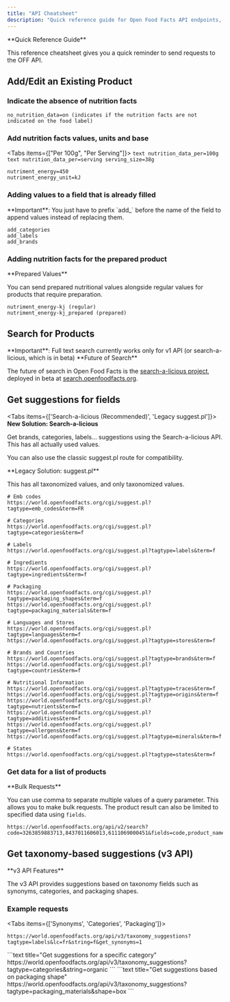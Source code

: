 ```yaml
---
title: "API Cheatsheet"
description: "Quick reference guide for Open Food Facts API endpoints, parameters, and common operations for developers"
---
```



<Callout type="info">
**Quick Reference Guide**

This reference cheatsheet gives you a quick reminder to send requests to the OFF API.

</Callout>

<Cards>
  <Card
    href="tutorial-off-api"
    title="API Tutorial"
    description="New to API usage? Start with our comprehensive tutorial"
  />
  <Card
    href="ref-v2"
    title="API Reference"
    description="Complete API reference documentation"
  />
</Cards>

## Add/Edit an Existing Product

### Indicate the absence of nutrition facts

```text title="Nutrition Data Parameter"
no_nutrition_data=on (indicates if the nutrition facts are not indicated on the food label)
```

### Add nutrition facts values, units and base

<Tabs items={["Per 100g", "Per Serving"]}>
  <Tab value="Per 100g">```text nutrition_data_per=100g ```</Tab>
  <Tab value="Per Serving">
    ```text nutrition_data_per=serving serving_size=38g ```
  </Tab>
</Tabs>

```text title="Energy Value Example"
nutriment_energy=450
nutriment_energy_unit=kJ
```

### Adding values to a field that is already filled

<Callout type="warning">
  **Important**: You just have to prefix `add_` before the name of the field to
  append values instead of replacing them.
</Callout>

```text title="Add Prefix Examples"
add_categories
add_labels
add_brands
```

### Adding nutrition facts for the prepared product

<Callout type="info">
**Prepared Values**

You can send prepared nutritional values alongside regular values for products that require preparation.

</Callout>

```text title="Regular vs Prepared Nutrients"
nutriment_energy-kj (regular)
nutriment_energy-kj_prepared (prepared)
```

## Search for Products

<Callout type="warning">
  **Important**: Full text search currently works only for v1 API (or
  search-a-licious, which is in beta)
</Callout>

<Cards>
  <Card
    href="https://wiki.openfoodfacts.org/API/Read/Search"
    title="v1 Search API"
    description="Documentation for v1 Search API with full text search"
    external
  />
  <Card
    href="https://openfoodfacts.github.io/openfoodfacts-server/api/ref-v2/#get-/api/v2/search"
    title="v2 Search API"
    description="Reference documentation for v2 search API"
    external
  />
  <Card
    href="https://search.openfoodfacts.org/docs"
    title="Search-a-licious API"
    description="The future of search in Open Food Facts (beta)"
    external
  />
</Cards>

<Callout type="info">
**Future of Search**

The future of search in Open Food Facts is the [search-a-licious project](https://github.com/openfoodfacts/search-a-licious), deployed in beta at [search.openfoodfacts.org](https://search.openfoodfacts.org/).

</Callout>

## Get suggestions for fields

<Tabs items={['Search-a-licious (Recommended)', 'Legacy suggest.pl']}>
<Tab value="Search-a-licious (Recommended)">
<Callout type="info">
**New Solution: Search-a-licious**

Get brands, categories, labels… suggestions using the Search-a-licious API. This has all actually used values.

</Callout>

<Card
  href="https://search.openfoodfacts.org/docs"
  title="Search-a-licious API Documentation"
  description="Access comprehensive suggestion API with all used values"
  external
/>

You can also use the classic suggest.pl route for compatibility.

</Tab>

<Tab value="Legacy suggest.pl">
<Callout type="warning">
**Legacy Solution: suggest.pl**

This has all taxonomized values, and only taxonomized values.

</Callout>

```text title="Common Suggestion Endpoints"
# Emb codes
https://world.openfoodfacts.org/cgi/suggest.pl?tagtype=emb_codes&term=FR

# Categories
https://world.openfoodfacts.org/cgi/suggest.pl?tagtype=categories&term=f

# Labels
https://world.openfoodfacts.org/cgi/suggest.pl?tagtype=labels&term=f

# Ingredients
https://world.openfoodfacts.org/cgi/suggest.pl?tagtype=ingredients&term=f

# Packaging
https://world.openfoodfacts.org/cgi/suggest.pl?tagtype=packaging_shapes&term=f
https://world.openfoodfacts.org/cgi/suggest.pl?tagtype=packaging_materials&term=f

# Languages and Stores
https://world.openfoodfacts.org/cgi/suggest.pl?tagtype=languages&term=f
https://world.openfoodfacts.org/cgi/suggest.pl?tagtype=stores&term=f

# Brands and Countries
https://world.openfoodfacts.org/cgi/suggest.pl?tagtype=brands&term=f
https://world.openfoodfacts.org/cgi/suggest.pl?tagtype=countries&term=f

# Nutritional Information
https://world.openfoodfacts.org/cgi/suggest.pl?tagtype=traces&term=f
https://world.openfoodfacts.org/cgi/suggest.pl?tagtype=origins&term=f
https://world.openfoodfacts.org/cgi/suggest.pl?tagtype=nutrients&term=f
https://world.openfoodfacts.org/cgi/suggest.pl?tagtype=additives&term=f
https://world.openfoodfacts.org/cgi/suggest.pl?tagtype=allergens&term=f
https://world.openfoodfacts.org/cgi/suggest.pl?tagtype=minerals&term=f

# States
https://world.openfoodfacts.org/cgi/suggest.pl?tagtype=states&term=f
```

</Tab>
</Tabs>

### Get data for a list of products

<Callout type="info">
**Bulk Requests**

You can use comma to separate multiple values of a query parameter. This allows you to make bulk requests. The product result can also be limited to specified data using `fields`.

</Callout>

```text title="Bulk Product Request Example"
https://world.openfoodfacts.org/api/v2/search?code=3263859883713,8437011606013,6111069000451&fields=code,product_name
```

## Get taxonomy-based suggestions (v3 API)

<Callout type="info">
**v3 API Features**

The v3 API provides suggestions based on taxonomy fields such as synonyms, categories, and packaging shapes.

</Callout>

<Card
  href="https://openfoodfacts.github.io/openfoodfacts-server/api/ref-v3/#get-/api/v3/taxonomy_suggestions"
  title="v3 API Reference Documentation"
  description="Complete documentation for taxonomy suggestions endpoint"
  external
/>

### Example requests

<Tabs items={['Synonyms', 'Categories', 'Packaging']}>
<Tab value="Synonyms">
```text title="Get suggestions from synonyms"
https://world.openfoodfacts.org/api/v3/taxonomy_suggestions?tagtype=labels&lc=fr&string=f&get_synonyms=1
```
</Tab>

<Tab value="Categories">
  ```text title="Get suggestions for a specific category"
  https://world.openfoodfacts.org/api/v3/taxonomy_suggestions?tagtype=categories&string=organic
  ```
</Tab>

<Tab value="Packaging">
```text title="Get suggestions based on packaging shape"
https://world.openfoodfacts.org/api/v3/taxonomy_suggestions?tagtype=packaging_materials&shape=box
```
</Tab>
</Tabs>
